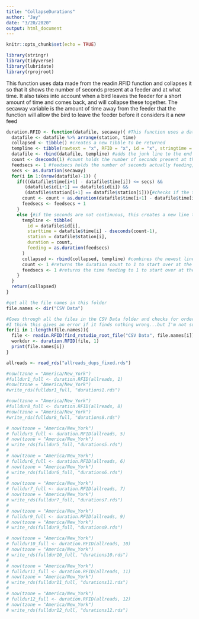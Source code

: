 ```yaml
---
title: "CollapseDurations"
author: "Jay"
date: "3/20/2020"
output: html_document
---
```


```r
knitr::opts_chunk$set(echo = TRUE)
```

```r
library(stringr)
library(tidyverse)
library(lubridate)
library(rprojroot)
```

This function uses data made from the readin.RFID function and collapses it so that it shows the number of seconds present at a feeder and at what time. It also takes into account when a bird leaves the feeder for a short amount of time and comes back, and will collapse these together. The secaway variable is the amount of time away from the feeder that the function will allow the bird to leave the feeder before it considers it a new feed

```r
duration.RFID <- function(datafile, secaway){ #This function uses a data made from readin.RFID function and collapses it so that it shows the number of seconds present at a feeder and at what time
  datafile <- datafile %>% arrange(station, time)
  collapsed <- tibble() #creates a new tibble to be returned 
  templine <- tibble(rawtext = "x", RFID = "x", id = "x", stringtime = "1999-01-01 00:00:00", time = "1999-01-01 00:00:00", station = "x") #creates a temporary junk line to the end so that the conditional statements work for the last line of data
  datafile <- rbind(datafile, templine) #adds the junk line to the end of the data file
  count <- dseconds(1) #count holds the number of seconds present at the feeder, including any gaps less than or equal to secaway
  feedsecs <- 1 #feedsecs holds the number of seconds actually feeding, NOT incuding the secaway gaps
  secs <- as.duration(secaway)
  for(i in 1:(nrow(datafile)-1)) {
    if(((datafile$time[i+1] - datafile$time[i]) <= secs) && 
       (datafile$id[i+1] == datafile$id[i]) &&
       (datafile$station[i+1] == datafile$station[i])){#checks if the time in line i is only one second lower than the line after i, and if it's the same bird
      count <- count + as.duration(datafile$time[i+1] - datafile$time[i]) #if the above statement is true, this continues to grow until there is a break in the continuity of the feed
      feedsecs <- feedsecs + 1
    }
    else {#if the seconds are not continuous, this creates a new line to be added to the "collapsed" tibble with all the necessary info
      templine <- tibble(
        id = datafile$id[i],
        starttime = datafile$time[i] - dseconds(count-1),
        station = datafile$station[i],
        duration = count,
        feeding = as.duration(feedsecs)
      )
      collapsed <- rbind(collapsed, templine) #combines the newest line of collapsed data to the other lines
      count <- 1 #returns the duration count to 1 to start over at the top of the for loop
      feedsecs <- 1 #returns the time feeding to 1 to start over at the top of the for loop
    }
  }
  return(collapsed)
}
```

```r
#get all the file names in this folder
file.names <- dir("CSV Data") 

#Goes through all the files in the CSV Data folder and checks for order errors
#I think this gives an error if it finds nothing wrong...but I'm not sure
for(i in 1:length(file.names)){
  file <- readin.RFID(find_rstudio_root_file("CSV Data", file.names[i]))
  workdur <- duration.RFID(file, 1)
  print(file.names[i])
}

```


```r

allreads <- read_rds("allreads_dups_fixed.rds")

#now(tzone = "America/New_York") 
#fulldur1_full <- duration.RFID(allreads, 1) 
#now(tzone = "America/New_York") 
#write_rds(fulldur1_full, "durations1.rds")

#now(tzone = "America/New_York") 
#fulldur8_full <- duration.RFID(allreads, 8)
#now(tzone = "America/New_York")
#write_rds(fulldur8_full, "durations8.rds")

# now(tzone = "America/New_York") 
# fulldur5_full <- duration.RFID(allreads, 5)
# now(tzone = "America/New_York")
# write_rds(fulldur5_full, "durations5.rds")
# 
# now(tzone = "America/New_York") 
# fulldur6_full <- duration.RFID(allreads, 6)
# now(tzone = "America/New_York")
# write_rds(fulldur6_full, "durations6.rds")
# 
# now(tzone = "America/New_York") 
# fulldur7_full <- duration.RFID(allreads, 7)
# now(tzone = "America/New_York")
# write_rds(fulldur7_full, "durations7.rds")
# 
# now(tzone = "America/New_York") 
# fulldur9_full <- duration.RFID(allreads, 9)
# now(tzone = "America/New_York")
# write_rds(fulldur9_full, "durations9.rds")

# now(tzone = "America/New_York")
# fulldur10_full <- duration.RFID(allreads, 10)
# now(tzone = "America/New_York")
# write_rds(fulldur10_full, "durations10.rds")
# 
# now(tzone = "America/New_York")
# fulldur11_full <- duration.RFID(allreads, 11)
# now(tzone = "America/New_York")
# write_rds(fulldur11_full, "durations11.rds")
# 
# now(tzone = "America/New_York")
# fulldur12_full <- duration.RFID(allreads, 12)
# now(tzone = "America/New_York")
# write_rds(fulldur12_full, "durations12.rds")


```






